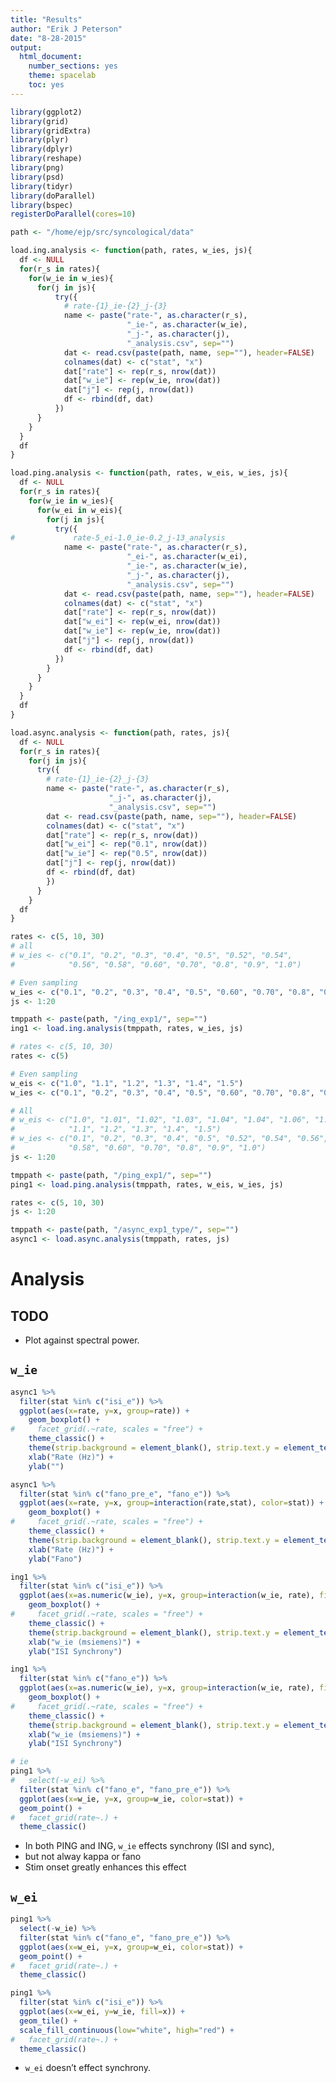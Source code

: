 ```yaml
---
title: "Results"
author: "Erik J Peterson"
date: "8-28-2015"
output:
  html_document:
    number_sections: yes
    theme: spacelab
    toc: yes
---
```


```r
library(ggplot2)
library(grid)
library(gridExtra)
library(plyr)
library(dplyr)
library(reshape)
library(png)
library(psd)
library(tidyr)
library(doParallel)
library(bspec)
registerDoParallel(cores=10)

path <- "/home/ejp/src/syncological/data"

load.ing.analysis <- function(path, rates, w_ies, js){
  df <- NULL
  for(r_s in rates){
    for(w_ie in w_ies){
      for(j in js){
          try({
            # rate-{1}_ie-{2}_j-{3}
            name <- paste("rate-", as.character(r_s), 
                          "_ie-", as.character(w_ie),
                          "_j-", as.character(j), 
                          "_analysis.csv", sep="")
            dat <- read.csv(paste(path, name, sep=""), header=FALSE)
            colnames(dat) <- c("stat", "x")
            dat["rate"] <- rep(r_s, nrow(dat))
            dat["w_ie"] <- rep(w_ie, nrow(dat))
            dat["j"] <- rep(j, nrow(dat))
            df <- rbind(df, dat)  
          })  
      }
    }
  }
  df
}

load.ping.analysis <- function(path, rates, w_eis, w_ies, js){
  df <- NULL
  for(r_s in rates){
    for(w_ie in w_ies){
      for(w_ei in w_eis){
        for(j in js){
          try({
#             rate-5_ei-1.0_ie-0.2_j-13_analysis
            name <- paste("rate-", as.character(r_s),
                          "_ei-", as.character(w_ei),
                          "_ie-", as.character(w_ie),
                          "_j-", as.character(j), 
                          "_analysis.csv", sep="")
            dat <- read.csv(paste(path, name, sep=""), header=FALSE)
            colnames(dat) <- c("stat", "x")
            dat["rate"] <- rep(r_s, nrow(dat))
            dat["w_ei"] <- rep(w_ei, nrow(dat))
            dat["w_ie"] <- rep(w_ie, nrow(dat))
            dat["j"] <- rep(j, nrow(dat))
            df <- rbind(df, dat)  
          })  
        }
      }
    }
  }
  df
}

load.async.analysis <- function(path, rates, js){
  df <- NULL
  for(r_s in rates){
    for(j in js){
      try({
        # rate-{1}_ie-{2}_j-{3}
        name <- paste("rate-", as.character(r_s), 
                      "_j-", as.character(j), 
                      "_analysis.csv", sep="")
        dat <- read.csv(paste(path, name, sep=""), header=FALSE)
        colnames(dat) <- c("stat", "x")
        dat["rate"] <- rep(r_s, nrow(dat))
        dat["w_ei"] <- rep("0.1", nrow(dat))
        dat["w_ie"] <- rep("0.5", nrow(dat))
        dat["j"] <- rep(j, nrow(dat))
        df <- rbind(df, dat)  
        })  
      }
    }
  df
}
```

```r
rates <- c(5, 10, 30)
# all
# w_ies <- c("0.1", "0.2", "0.3", "0.4", "0.5", "0.52", "0.54", 
#            "0.56", "0.58", "0.60", "0.70", "0.8", "0.9", "1.0")

# Even sampling
w_ies <- c("0.1", "0.2", "0.3", "0.4", "0.5", "0.60", "0.70", "0.8", "0.9", "1.0")
js <- 1:20

tmppath <- paste(path, "/ing_exp1/", sep="")
ing1 <- load.ing.analysis(tmppath, rates, w_ies, js)
```

```r
# rates <- c(5, 10, 30)
rates <- c(5)

# Even sampling
w_eis <- c("1.0", "1.1", "1.2", "1.3", "1.4", "1.5")
w_ies <- c("0.1", "0.2", "0.3", "0.4", "0.5", "0.60", "0.70", "0.8", "0.9", "1.0")

# All
# w_eis <- c("1.0", "1.01", "1.02", "1.03", "1.04", "1.04", "1.06", "1.08", "1.09", 
#            "1.1", "1.2", "1.3", "1.4", "1.5")
# w_ies <- c("0.1", "0.2", "0.3", "0.4", "0.5", "0.52", "0.54", "0.56", 
#            "0.58", "0.60", "0.70", "0.8", "0.9", "1.0")
js <- 1:20

tmppath <- paste(path, "/ping_exp1/", sep="")
ping1 <- load.ping.analysis(tmppath, rates, w_eis, w_ies, js)
```

```r
rates <- c(5, 10, 30)
js <- 1:20

tmppath <- paste(path, "/async_exp1_type/", sep="")
async1 <- load.async.analysis(tmppath, rates, js)
```

# Analysis

## TODO

- Plot against spectral power.

## `w_ie` 

```r
async1 %>%
  filter(stat %in% c("isi_e")) %>%
  ggplot(aes(x=rate, y=x, group=rate)) + 
    geom_boxplot() + 
#     facet_grid(.~rate, scales = "free") +
    theme_classic() + 
    theme(strip.background = element_blank(), strip.text.y = element_text(angle = 0)) +
    xlab("Rate (Hz)") +
    ylab("")
```

```r
async1 %>%
  filter(stat %in% c("fano_pre_e", "fano_e")) %>%
  ggplot(aes(x=rate, y=x, group=interaction(rate,stat), color=stat)) + 
    geom_boxplot() + 
#     facet_grid(.~rate, scales = "free") +
    theme_classic() + 
    theme(strip.background = element_blank(), strip.text.y = element_text(angle = 0)) +
    xlab("Rate (Hz)") +
    ylab("Fano")
```

```r
ing1 %>%
  filter(stat %in% c("isi_e")) %>%
  ggplot(aes(x=as.numeric(w_ie), y=x, group=interaction(w_ie, rate), fill=as.factor(rate))) + 
    geom_boxplot() + 
#     facet_grid(.~rate, scales = "free") +
    theme_classic() + 
    theme(strip.background = element_blank(), strip.text.y = element_text(angle = 0)) +
    xlab("w_ie (msiemens)") +
    ylab("ISI Synchrony")
```

```r
ing1 %>%
  filter(stat %in% c("fano_e")) %>%
  ggplot(aes(x=as.numeric(w_ie), y=x, group=interaction(w_ie, rate), fill=as.factor(rate))) + 
    geom_boxplot() + 
#     facet_grid(.~rate, scales = "free") +
    theme_classic() + 
    theme(strip.background = element_blank(), strip.text.y = element_text(angle = 0)) +
    xlab("w_ie (msiemens)") +
    ylab("ISI Synchrony")
```

```r
# ie
ping1 %>%
#   select(-w_ei) %>%
  filter(stat %in% c("fano_e", "fano_pre_e")) %>%
  ggplot(aes(x=w_ie, y=x, group=w_ie, color=stat)) + 
  geom_point() + 
#   facet_grid(rate~.) +
  theme_classic() 
```

* In both PING and ING, `w_ie` effects synchrony (ISI and sync),
* but not alway kappa or fano
* Stim onset greatly enhances this effect

## `w_ei` 

```r
ping1 %>%
  select(-w_ie) %>%
  filter(stat %in% c("fano_e", "fano_pre_e")) %>%
  ggplot(aes(x=w_ei, y=x, group=w_ei, color=stat)) + 
  geom_point() + 
#   facet_grid(rate~.) +
  theme_classic()
```

```r
ping1 %>%
  filter(stat %in% c("isi_e")) %>%
  ggplot(aes(x=w_ei, y=w_ie, fill=x)) + 
  geom_tile() + 
  scale_fill_continuous(low="white", high="red") +
#   facet_grid(rate~.) +
  theme_classic()
```

* `w_ei` doesn't effect synchrony.